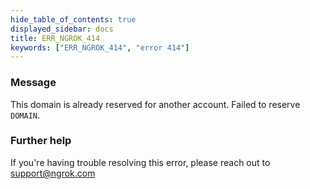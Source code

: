 ```yaml
---
hide_table_of_contents: true
displayed_sidebar: docs
title: ERR_NGROK_414
keywords: ["ERR_NGROK_414", "error 414"]
---
```


### Message

This domain is already reserved for another account. Failed to reserve `DOMAIN`.

### Further help

If you're having trouble resolving this error, please reach out to [support@ngrok.com](mailto:support@ngrok.com?subject=Help%20with%20ERR_NGROK_414)
